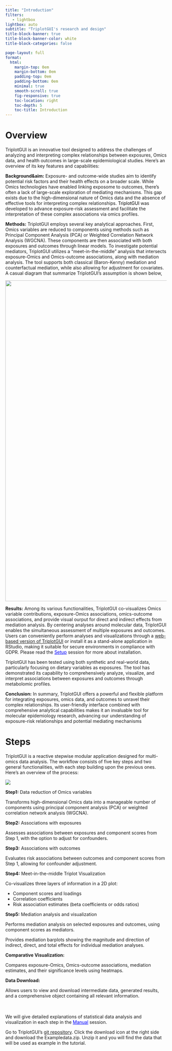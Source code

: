 ```yaml
---
title: "Introduction"
filters:
   - lightbox
lightbox: auto
subtitle: "TriplotGUI's research and design"
title-block-banner: true
title-block-banner-color: white
title-block-categories: false

page-layout: full
format:
  html: 
    margin-top: 0em
    margin-bottom: 0em
    padding-top: 0em
    padding-bottom: 0em
    minimal: true
    smooth-scroll: true
    fig-responsive: true
    toc-location: right
    toc-depth: 5
    toc-title: Introduction
---
```


# Overview

TriplotGUI is an innovative tool designed to address the challenges of analyzing and interpreting complex relationships between exposures, Omics data, and health outcomes in large-scale epidemiological studies. Here's an overview of its key features and capabilities:

**Background&aim:** Exposure- and outcome-wide studies aim to identify potential risk factors and their health effects on a broader scale. While Omics technologies have enabled linking exposome to outcomes, there's often a lack of large-scale exploration of mediating mechanisms. This gap exists due to the high-dimensional nature of Omics data and the absence of effective tools for interpreting complex relationships. [TriplotGUI]{style="color:black"} was developed to advance exposure-risk assessment and facilitate the interpretation of these complex associations via omics profiles.

**Methods:** TriplotGUI employs several key analytical approaches. First, Omics variables are reduced to components using methods such as Principal Component Analysis (PCA) or Weighted Correlation Network Analysis (WGCNA). These components are then associated with both exposures and outcomes through linear models. To investigate potential mediators, TriplotGUI utilizes a "meet-in-the-middle" analysis that intersects exposure-Omics and Omics-outcome associations, along with mediation analysis. The tool supports both classical (Baron-Kenny) mediation and counterfactual mediation, while also allowing for adjustment for covariates. A casual diagram that summarize TriplotGUI's assumption is shown below,

![](img/event_chain.png){width="1000px"}

**Results:** Among its various functionalities, TriplotGUI co-visualizes Omics variable contributions, exposure-Omics associations, omics-outcome associations, and provide visual ourput for direct and indirect effects from mediation analysis. By centering analyses around molecular data, TriplotGUI enables the simultaneous assessment of multiple exposures and outcomes. Users can conveniently perform analyses and visualizations through a [web-based version of TriplotGUI](https://yingxiao.shinyapps.io/triplotgui/){target="_blank"} or install it as a stand-alone application in RStudio, making it suitable for secure environments in compliance with GDPR. Please read the [Setup](installation.qmd){target="_blank" style="color:blue"} session for more about installation.

TriplotGUI has been tested using both synthetic and real-world data, particularly focusing on dietary variables as exposures. The tool has demonstrated its capability to comprehensively analyze, visualize, and interpret associations between exposures and outcomes through metabolomic profiles.

**Conclusion:** In summary, TriplotGUI offers a powerful and flexible platform for integrating exposures, omics data, and outcomes to unravel their complex relationships. Its user-friendly interface combined with comprehensive analytical capabilities makes it an invaluable tool for molecular epidemiology research, advancing our understanding of exposure-risk relationships and potential mediating mechanisms

# Steps

TriplotGUI is a reactive stepwise modular application designed for multi-omics data analysis. The workflow consists of five key steps and two general functionalities, with each step building upon the previous ones. Here's an overview of the process:

![](img/workflow.png) <br>

**Step1:** Data reduction of Omics variables

Transforms high-dimensional Omics data into a manageable number of components using principal component analysis (PCA) or weighted correlation network analysis (WGCNA).

**Step2:** Associations with exposures

Assesses associations between exposures and component scores from Step 1, with the option to adjust for confounders.

**Step3:** Associations with outcomes

Evaluates risk associations between outcomes and component scores from Step 1, allowing for confounder adjustment.

**Step4:** Meet-in-the-middle Triplot Visualization

Co-visualizes three layers of information in a 2D plot:

- Component scores and loadings 
- Correlation coefficients 
- Risk association estimates (beta coefficients or odds ratios)

**Step5:** Mediation analysis and visualization

Performs mediation analysis on selected exposures and outcomes, using component scores as mediators. 

<!-- Visualizes results alongside data from previous steps in a multi-layered 2D plot. -->

Provides mediation barplots showing the magnitude and direction of indirect, direct, and total effects for individual mediation analyses.

**Comparative Visualization:**

Compares exposure-Omics, Omics-outcome associations, mediation estimates, and their significance levels using heatmaps.

**Data Download:**

Allows users to view and download intermediate data, generated results, and a comprehensive object containing all relevant information.

<br> <br> We will give detailed explanations of statistical data analysis and visualization in each step in the [Manual](workflow.qmd){target="_blank" style="color:blue"} session.

Go to TriplotGUI's [git repository](https://gitlab.com/YingxiaoYan/triplotgui/-/blob/main/Example_data.zip?ref_type=heads){target="_blank"}. Click the download icon at the right side and download the Exampledata.zip. Unzip it and you will find the data that will be used as example in the tutorial.
